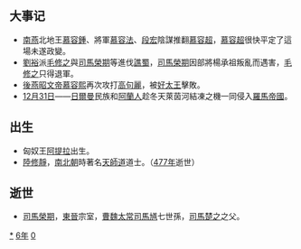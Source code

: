 {{yearTOC|406|东晋'''[[义熙_(晋安帝)|义熙]]二年'''；后燕'''[[光始|光始]]六年'''；后秦'''[[弘始|弘始]]八年'''；北魏'''[[天赐_(拓跋珪)|天赐]]三年'''；北凉'''[[永安_(沮渠蒙逊)|永安]]六年'''；南燕'''[[太上|太上]]二年'''；西涼'''[[建初_(李暠)|建初]]二年'''}}

== 大事记 ==
*[[南燕_(十六國)|南燕]]北地王[[慕容鍾|慕容鍾]]、將軍[[慕容法|慕容法]]、[[段宏|段宏]]陰謀推翻[[慕容超|慕容超]]，[[慕容超|慕容超]]很快平定了這場未遂政變。
*[[劉裕|劉裕]]派[[毛修之|毛修之]]與[[司馬榮期|司馬榮期]]等進伐[[譙蜀|譙蜀]]，[[司馬榮期|司馬榮期]]因部將楊承祖叛亂而遇害，[[毛修之|毛修之]]只得退軍。
*[[後燕昭文帝|後燕昭文帝]][[慕容熙|慕容熙]]再次攻打[[高句麗|高句麗]]，被[[好太王|好太王]]擊敗。
*[[12月31日|12月31日]]——[[日爾曼|日爾曼]]民族和[[阿蘭人|阿蘭人]]趁冬天萊茵河結凍之機一同侵入[[羅馬帝國|羅馬帝國]]。

== 出生 ==
*匈奴王[[阿提拉|阿提拉]]出生。
*[[陸修靜|陸修靜]]，[[南北朝|南北朝]]時著名[[天師道|天師道]]道士。（[[477年|477年]]逝世）

== 逝世 ==
{{Wikisource year mention}}
*[[司馬榮期|司馬榮期]]，[[東晉|東晉]]宗室，[[曹魏|曹魏]][[太常|太常]][[司馬馗|司馬馗]]七世孫，[[司馬楚之|司馬楚之]]之父。

[[Category:406年|*]]
[[Category:400年代|6年]]
[[Category:5世纪各年|0]]